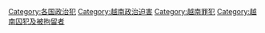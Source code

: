 [[Category:各国政治犯|Category:各国政治犯]]
[[Category:越南政治迫害|Category:越南政治迫害]]
[[Category:越南罪犯|Category:越南罪犯]]
[[Category:越南囚犯及被拘留者|Category:越南囚犯及被拘留者]]